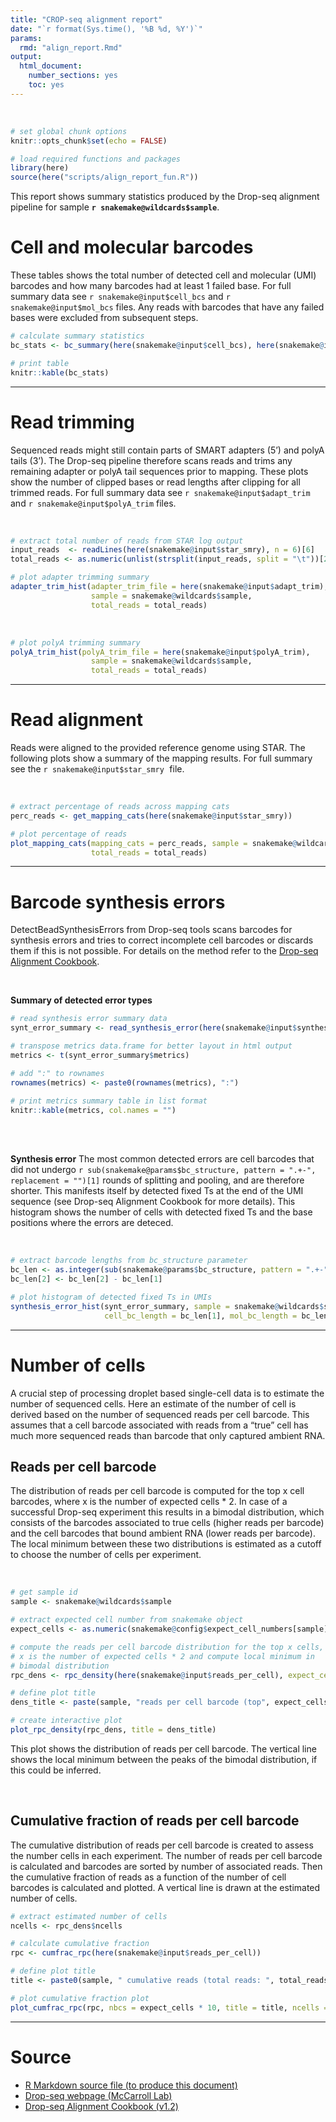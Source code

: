 ```yaml
---
title: "CROP-seq alignment report"
date: "`r format(Sys.time(), '%B %d, %Y')`"
params:
  rmd: "align_report.Rmd"
output:
  html_document:
    number_sections: yes
    toc: yes
---
```


<br>

```r
# set global chunk options
knitr::opts_chunk$set(echo = FALSE)

# load required functions and packages
library(here)
source(here("scripts/align_report_fun.R"))
```

This report shows summary statistics produced by the Drop-seq alignment pipeline for sample
**`r snakemake@wildcards$sample`**.

# Cell and molecular barcodes
These tables shows the total number of detected cell and molecular (UMI) barcodes and how many
barcodes had at least 1 failed base. For full summary data see <tt>`r snakemake@input$cell_bcs`</tt>
and <tt>`r snakemake@input$mol_bcs`</tt> files. Any reads with barcodes that have any failed bases
were excluded from subsequent steps.
```r
# calculate summary statistics
bc_stats <- bc_summary(here(snakemake@input$cell_bcs), here(snakemake@input$mol_bcs))

# print table
knitr::kable(bc_stats)
```

***

# Read trimming
Sequenced reads might still contain parts of SMART adapters (5') and polyA tails (3'). The Drop-seq
pipeline therefore scans reads and trims any remaining adapter or polyA tail sequences prior to
mapping. These plots show the number of clipped bases or read lengths after clipping for all trimmed
reads. For full summary data see <tt>`r snakemake@input$adapt_trim`</tt> and
<tt>`r snakemake@input$polyA_trim`</tt> files.

<br>

```r
# extract total number of reads from STAR log output
input_reads  <- readLines(here(snakemake@input$star_smry), n = 6)[6]
total_reads <- as.numeric(unlist(strsplit(input_reads, split = "\t"))[2])

# plot adapter trimming summary
adapter_trim_hist(adapter_trim_file = here(snakemake@input$adapt_trim),
                  sample = snakemake@wildcards$sample,
                  total_reads = total_reads)
```

<br>

```r
# plot polyA trimming summary
polyA_trim_hist(polyA_trim_file = here(snakemake@input$polyA_trim),
                  sample = snakemake@wildcards$sample,
                  total_reads = total_reads)
```

***

# Read alignment
Reads were aligned to the provided reference genome using STAR. The following plots show a summary
of the mapping results. For full summary see the <tt> `r snakemake@input$star_smry` </tt> file.

<br>

```r
# extract percentage of reads across mapping cats
perc_reads <- get_mapping_cats(here(snakemake@input$star_smry))

# plot percentage of reads
plot_mapping_cats(mapping_cats = perc_reads, sample = snakemake@wildcards$sample,
                  total_reads = total_reads)
```

***

# Barcode synthesis errors
DetectBeadSynthesisErrors from Drop-seq tools scans barcodes for synthesis errors and tries to
correct incomplete cell barcodes or discards them if this is not possible. For details on the method
refer to the
[Drop-seq Alignment Cookbook](http://mccarrolllab.org/wp-content/uploads/2016/03/Drop-seqAlignmentCookbookv1.2Jan2016.pdf).

<br>

**Summary of detected error types**
```r
# read synthesis error summary data
synt_error_summary <- read_synthesis_error(here(snakemake@input$synthesis_error))

# transpose metrics data.frame for better layout in html output
metrics <- t(synt_error_summary$metrics)

# add ":" to rownames
rownames(metrics) <- paste0(rownames(metrics), ":")

# print metrics summary table in list format
knitr::kable(metrics, col.names = "")
```

<br>
<br>

**Synthesis error**
The most common detected errors are cell barcodes that did not undergo
`r sub(snakemake@params$bc_structure, pattern = ".+-", replacement = "")[1]` rounds of splitting and
pooling, and are therefore shorter. This manifests itself by detected fixed Ts at the end of the UMI
sequence (see Drop-seq Alignment Cookbook for more details). This histogram shows the number of
cells with detected fixed Ts and the base positions where the errors are deteced.

<br>

```r
# extract barcode lengths from bc_structure parameter
bc_len <- as.integer(sub(snakemake@params$bc_structure, pattern = ".+-", replacement = ""))
bc_len[2] <- bc_len[2] - bc_len[1]

# plot histogram of detected fixed Ts in UMIs
synthesis_error_hist(synt_error_summary, sample = snakemake@wildcards$sample,
                     cell_bc_length = bc_len[1], mol_bc_length = bc_len[2])
```

***

# Number of cells
A crucial step of processing droplet based single-cell data is to estimate the number of sequenced
cells. Here an estimate of the number of cell is derived based on the number of sequenced reads per
cell barcode. This assumes that a cell barcode associated with reads from a "true" cell has much
more sequenced reads than barcode that only captured ambient RNA.

## Reads per cell barcode
The distribution of reads per cell barcode is computed for the top x cell barcodes, where x is the
number of expected cells * 2. In case of a successful Drop-seq experiment this results in a bimodal
distribution, which consists of the barcodes associated to true cells (higher reads per barcode) and
the cell barcodes that bound ambient RNA (lower reads per barcode). The local minimum between these
two distributions is estimated as a cutoff to choose the number of cells per experiment.

<br>

```r
# get sample id
sample <- snakemake@wildcards$sample

# extract expected cell number from snakemake object
expect_cells <- as.numeric(snakemake@config$expect_cell_numbers[sample])

# compute the reads per cell barcode distribution for the top x cells, where
# x is the number of expected cells * 2 and compute local minimum in
# bimodal distribution
rpc_dens <- rpc_density(here(snakemake@input$reads_per_cell), expect_cells = expect_cells)

# define plot title
dens_title <- paste(sample, "reads per cell barcode (top", expect_cells * 2, "cells)")

# create interactive plot
plot_rpc_density(rpc_dens, title = dens_title)
```

This plot shows the distribution of reads per cell barcode. The vertical line shows the local
minimum between the peaks of the bimodal distribution, if this could be inferred.

<br>

## Cumulative fraction of reads per cell barcode
The cumulative distribution of reads per cell barcode is created to assess the number cells in each
experiment. The number of reads per cell barcode is calculated and barcodes are sorted by number of
associated reads. Then the cumulative fraction of reads as a function of the number of cell barcodes
is calculated and plotted. A vertical line is drawn at the estimated number of cells.

```r
# extract estimated number of cells
ncells <- rpc_dens$ncells

# calculate cumulative fraction
rpc <- cumfrac_rpc(here(snakemake@input$reads_per_cell))

# define plot title
title <- paste0(sample, " cumulative reads (total reads: ", total_reads, ")")

# plot cumulative fraction plot
plot_cumfrac_rpc(rpc, nbcs = expect_cells * 10, title = title, ncells = ncells)
```

***

# Source
* <a download="align_report.Rmd" href="`r base64enc::dataURI(file = params$rmd, mime = 'text/rmd',
    encoding = 'base64')`">R Markdown source file (to produce this document)</a>
* [Drop-seq webpage (McCarroll Lab)](http://mccarrolllab.com/dropseq/)
* [Drop-seq Alignment Cookbook (v1.2)](http://mccarrolllab.org/wp-content/uploads/2016/03/Drop-seqAlignmentCookbookv1.2Jan2016.pdf)
